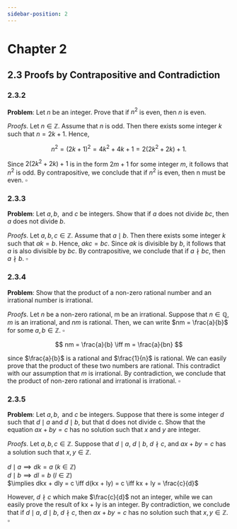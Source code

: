 ```yaml
---
sidebar-position: 2
---
```


# Chapter 2

## 2.3 Proofs by Contrapositive and Contradiction

### 2.3.2

$\textbf{Problem}$: Let $n$ be an integer. Prove that if $n^2$ is even, then $n$ is even.

$\textit{Proofs}$. Let $n \in \mathbb{Z}$. Assume that $n$ is odd. Then there exists some integer $k$ such that $n = 2k + 1$. Hence,

$$
n^2 = (2k + 1)^2 = 4k^2 + 4k + 1 = 2(2k^2 + 2k) + 1.
$$

Since $2(2k^2 + 2k) + 1$ is in the form $2m + 1$ for some integer $m$, it follows that $n^2$ is odd. By contrapositive, we conclude that if $n^2$ is even, then n must be even. $\square$

### 2.3.3

$\textbf{Problem}$: Let $a, b, \text{ and } c$ be integers. Show that if $a$ does not divide $bc$, then $a$ does not divide $b$.

$\textit{Proofs}$. Let $a, b, c \in \mathbb{Z}$. Assume that $a \mid b$. Then there exists some integer $k$ such that $ak = b$. Hence, $akc = bc$. Since $ak$ is divisible by $b$, it follows that $a$ is also divisible by $bc$. By contrapositive, we conclude that if $a \nmid bc$, then $a \nmid b$. $\square$

### 2.3.4

$\textbf{Problem}$: Show that the product of a non-zero rational number and an irrational number is irrational.

$\textit{Proofs}$. Let $n$ be a non-zero rational, m be an irrational. Suppose that $n \in \mathbb{Q}$, $m$ is an irrational, and $nm$ is rational. Then, we can write $nm = \frac{a}{b}$ for some $a, b \in \mathbb{Z}$. $\square$

$$
nm = \frac{a}{b} \iff m = \frac{a}{bn}
$$

since $\frac{a}{b}$ is a rational and $\frac{1}{n}$ is rational. We can easily prove that the product of these two numbers are rational. This contradict with our assumption that $m$ is irrational. By contradiction, we conclude that the product of non-zero rational and irrational is irrational. $\square$

### 2.3.5

$\textbf{Problem}$: Let $a, b, \text{ and } c$ be integers. Suppose that there is some integer $d$ such that $d \mid a$ and $d \mid b$, but that d does not divide c. Show that the equation $ax + by = c$ has no solution such that $x \text{ and } y$ are integer.

$\textit{Proofs}$. Let $a, b, c \in \mathbb{Z}$. Suppose that $d \mid a$, $d \mid b$, $d \nmid c$, and $ax + by = c$ has a solution such that $x, y \in \mathbb{Z}$.

$d \mid a \implies dk = a$ ($k \in \mathbb{Z}$) \
$d \mid b \implies dl = b$ ($l \in \mathbb{Z}$) \
$\implies dkx + dly = c \iff d(kx + ly) = c \iff kx + ly = \frac{c}{d}$

However, $d \nmid c$ which make $\frac{c}{d}$ not an integer, while we can easily prove the result of kx + ly is an integer. By contradiction, we conclude that if $d \mid a$, $d \mid b$, $d \nmid c$, then $ax + by = c$ has no solution such that $x, y \in \mathbb{Z}$. $\square$
